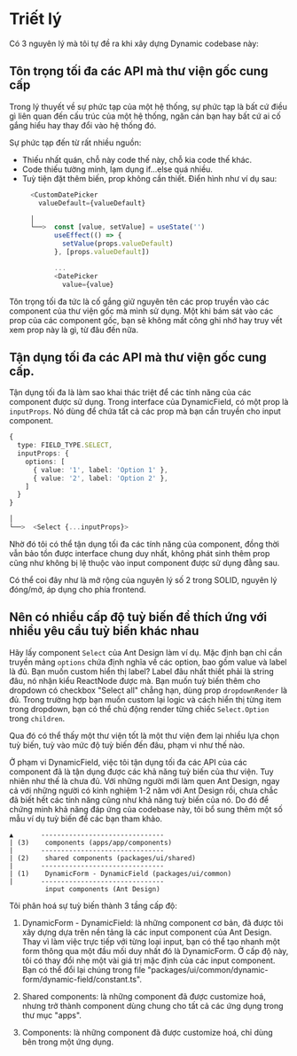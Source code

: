 # Triết lý

Có 3 nguyên lý mà tôi tự đề ra khi xây dựng Dynamic codebase này:

## Tôn trọng tối đa các API mà thư viện gốc cung cấp

Trong lý thuyết về sự phức tạp của một hệ thống, sự phức tạp là bất cứ điều gì liên quan đến cấu trúc của một hệ thống, ngăn cản bạn hay bất cứ ai cố gắng hiểu hay thay đổi vào hệ thống đó.

Sự phức tạp đến từ rất nhiều nguồn:

- Thiếu nhất quán, chỗ này code thế này, chỗ kia code thế khác.
- Code thiếu tường minh, lạm dụng if...else quá nhiều.
- Tuỳ tiện đặt thêm biến, prop không cần thiết. Điển hình như ví dụ sau:
  ```js
    <CustomDatePicker
      valueDefault={valueDefault}

    │
    └──>  const [value, setValue] = useState('')
          useEffect(() => {
            setValue(props.valueDefault)
          }, [props.valueDefault])

          ...
          <DatePicker
            value={value}
  ```

Tôn trọng tối đa tức là cố gắng giữ nguyên tên các prop truyền vào các component của thư viện gốc mà mình sử dụng. Một khi bám sát vào các prop của các component gốc, bạn sẽ không mất công ghi nhớ hay truy vết xem prop này là gì, từ đâu đến nữa.

## Tận dụng tối đa các API mà thư viện gốc cung cấp.

Tận dụng tối đa là làm sao khai thác triệt để các tính năng của các component được sử dụng. Trong interface của DynamicField, có một prop là `inputProps`. Nó dùng để chứa tất cả các prop mà bạn cần truyền cho input component.

```typescript
{
  type: FIELD_TYPE.SELECT,
  inputProps: {
    options: [
      { value: '1', label: 'Option 1' },
      { value: '2', label: 'Option 2' },
    ]
  }
}

│
└──>  <Select {...inputProps}>
```

Nhờ đó tôi có thể tận dụng tối đa các tính năng của component, đồng thời vẫn bảo tồn được interface chung duy nhất, không phát sinh thêm prop cũng như không bị lệ thuộc vào input component được sử dụng đằng sau.

Có thể coi đây như là mở rộng của nguyên lý số 2 trong SOLID, nguyên lý đóng/mở, áp dụng cho phía frontend.

## Nên có nhiều cấp độ tuỳ biến để thích ứng với nhiều yêu cầu tuỳ biến khác nhau

Hãy lấy component `Select` của Ant Design làm ví dụ. Mặc định bạn chỉ cần truyền mảng `options` chứa định nghĩa về các option, bao gồm value và label là đủ. Bạn muốn custom hiển thị label? Label đâu nhất thiết phải là string đâu, nó nhận kiểu ReactNode được mà. Bạn muốn tuỳ biến thêm cho dropdown có checkbox "Select all" chẳng hạn, dùng prop `dropdownRender` là đủ. Trong trường hợp bạn muốn custom lại logic và cách hiển thị từng item trong dropdown, bạn có thể chủ động render từng chiếc `Select.Option` trong `children`.

Qua đó có thể thấy một thư viện tốt là một thư viện đem lại nhiều lựa chọn tuỳ biến, tuỳ vào mức độ tuỳ biến đến đâu, phạm vi như thế nào.

Ở phạm vi DynamicField, việc tôi tận dụng tối đa các API của các component đã là tận dụng được các khả năng tuỳ biến của thư viện. Tuy nhiên như thế là chưa đủ. Với những người mới làm quen Ant Design, ngay cả với những người có kinh nghiệm 1-2 năm với Ant Design rồi, chưa chắc đã biết hết các tính năng cũng như khả năng tuỳ biến của nó. Do đó để chứng minh khả năng đáp ứng của codebase này, tôi bổ sung thêm một số mẫu ví dụ tuỳ biến để các bạn tham khảo.

```plaintext
▲       -------------------------------
| (3)    components (apps/app/components)
|       -------------------------------
| (2)    shared components (packages/ui/shared)
|       -------------------------------
| (1)    DynamicForm - DynamicField (packages/ui/common)
|       -------------------------------
         input components (Ant Design)
```

Tôi phân hoá sự tuỳ biến thành 3 tầng cấp độ:

1. DynamicForm - DynamicField: là những component cơ bản, đã được tôi xây dựng dựa trên nền tảng là các input component của Ant Design. Thay vì làm việc trực tiếp với từng loại input, bạn có thể tạo nhanh một form thông qua một đầu mối duy nhất đó là DynamicForm. Ở cấp độ này, tôi có thay đổi nhẹ một vài giá trị mặc định của các input component. Bạn có thể đổi lại chúng trong file "packages/ui/common/dynamic-form/dynamic-field/constant.ts".

2. Shared components: là những component đã được customize hoá, nhưng trở thành component dùng chung cho tất cả các ứng dụng trong thư mục "apps".

3. Components: là những component đã được customize hoá, chỉ dùng bên trong một ứng dụng.